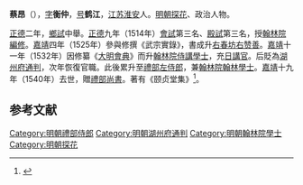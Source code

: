 '''蔡昂'''（{{bd|1480年||1540年|catIdx=}}），[[表字|字]]'''衡仲'''，[[号|号]]'''鹤江'''，[[江苏|江苏]][[淮安|淮安]]人。[[明朝|明朝]][[探花|探花]]、政治人物。

[[正德_(明朝)|正德]]二年，[[鄉試|鄉試]]中舉。[[正德_(明朝)|正德]]九年（1514年）[[會試|會試]]第三名、[[殿試|殿試]]第三名，授[[翰林院編修|翰林院編修]]。[[嘉靖|嘉靖]]四年（1525年）參與修撰《武宗實錄》，書成升[[右春坊|右春坊]][[右赞善|右赞善]]。[[嘉靖|嘉靖]]十一年（1532年）因修纂《[[大明會典|大明會典]]》而升[[翰林院侍講學士|翰林院侍講學士]]，充[[日講官|日講官]]。后貶為[[湖州府|湖州府]][[通判|通判]]，次年恢復官職。此後累升至[[禮部左侍郎|禮部左侍郎]]，兼[[翰林院|翰林院]][[翰林學士|翰林學士]]。[[嘉靖|嘉靖]]十九年（1540年）去世，贈[[禮部尚書|禮部尚書]]。著有《颐贞堂集》<ref>{{cite web | url=http://www.bjdclib.com/subdb/exam/examperson/200909/t20090901_27302.html | title=蔡昂 | publisher=北京東城區圖書館 | accessdate=September 12, 2011 | archive-date=2011-08-21 | archive-url=https://web.archive.org/web/20110821015625/http://www.bjdclib.com/subdb/exam/examperson/200909/t20090901_27302.html | dead-url=no }}</ref>。

==参考文献==
{{reflist}}
{{明朝人物小作品}}
{{正德九年甲戌科殿試金榜}}
{{DEFAULTSORT:Cai蔡}}
[[Category:明朝禮部侍郎|Category:明朝禮部侍郎]]
[[Category:明朝湖州府通判|Category:明朝湖州府通判]]
[[Category:明朝翰林院學士|Category:明朝翰林院學士]]
[[Category:明朝探花|Category:明朝探花]]